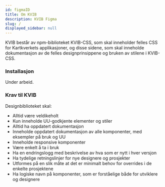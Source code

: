 ```yaml
---
id: figmaID
title: Om KVIB
description: KVIB Figma
slug: /
displayed_sidebar: null
---
```

KVIB består av npm-biblioteket KVIB-CSS, som skal inneholder felles CSS for Kartkverkets applikasjoner, og disse sidene, som skal inneholde dokumentasjon av de felles designprinsippene og bruken av stilene i KVIB-CSS.

### Installasjon

Under arbeid.


### Krav til KVIB

Designbiblioteket skal:

* Alltid være veldikeholt
* Kun inneholde UU-godkjente elementer og stiler
* Alltid ha oppdatert dokumentasjon
* Inneholde oppdatert dokumentasjon av alle komponenter, med eksempler på bruk og UU
* Inneholde responsive komponenter
* Være enkelt å ta i bruk
* Ha en endringslogg med beskrivelse av hva som er nytt i hver versjon
* Ha tydelige retningslinjer for nye designere og prosjekter
* Utformes på en slik måte at det er minimalt behov for overrides i de enkelte prosjektene
* Ha logiske navn på komponenter, som er forståelige både for utviklere og designere

